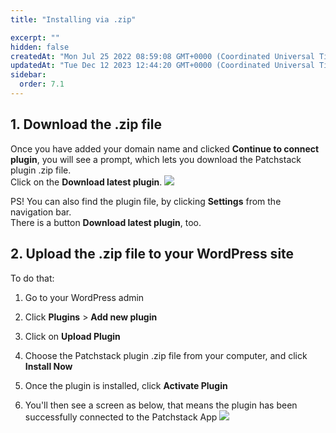 ```yaml
---
title: "Installing via .zip"

excerpt: ""
hidden: false
createdAt: "Mon Jul 25 2022 08:59:08 GMT+0000 (Coordinated Universal Time)"
updatedAt: "Tue Dec 12 2023 12:44:20 GMT+0000 (Coordinated Universal Time)"
sidebar:
  order: 7.1
---
```


## 1. Download the .zip file

Once you have added your domain name and clicked **Continue to connect plugin**, you will see a prompt, which lets you download the Patchstack plugin .zip file.  
Click on the **Download latest plugin**.
![](@images/patchstack-add-site-step-2.jpeg)

PS! You can also find the plugin file, by clicking **Settings** from the navigation bar.  
There is a button **Download latest plugin**, too.

## 2. Upload the .zip file to your WordPress site

To do that:
<Steps>
1. Go to your WordPress admin

2. Click **Plugins** > **Add new plugin**

3. Click on **Upload Plugin**

4. Choose the Patchstack plugin .zip file from your computer, and click **Install Now**

5. Once the plugin is installed, click **Activate Plugin**

6. You'll then see a screen as below, that means the plugin has been successfully connected to the Patchstack App
![](@images/f391553-patchstack-plugin-open-screen.png)
</Steps>